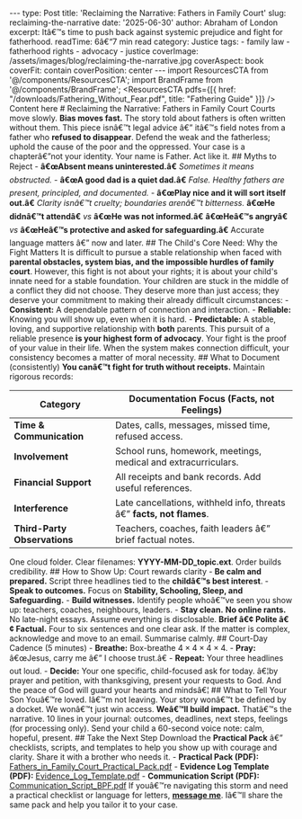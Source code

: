 ﻿--- type: Post title: 'Reclaiming the Narrative: Fathers in Family Court' slug: reclaiming-the-narrative date: '2025-06-30' author: Abraham of London excerpt: Itâ€™s time to push back against systemic prejudice and fight for fatherhood. readTime: 6â€“7 min read category: Justice tags: - family law - fatherhood rights - advocacy - justice coverImage: /assets/images/blog/reclaiming-the-narrative.jpg coverAspect: book coverFit: contain coverPosition: center --- import ResourcesCTA from '@/components/ResourcesCTA'; import BrandFrame from '@/components/BrandFrame'; <ResourcesCTA pdfs={[{ href: "/downloads/Fathering_Without_Fear.pdf", title: "Fathering Guide" }]} /> <BrandFrame title="Legacy Tips" subtitle="Key Advice"> Content here </BrandFrame> # Reclaiming the Narrative: Fathers in Family Court Courts move slowly. **Bias moves fast.** The story told about fathers is often written without them. This piece isnâ€™t legal advice â€” itâ€™s field notes from a father who **refused to disappear**. <Verse cite="Psalm 82:3â€“4"> Defend the weak and the fatherless; uphold the cause of the poor and the oppressed. </Verse> <PullLine subtle> Your case is a chapterâ€”not your identity. Your name is Father. Act like it. </PullLine> <Rule /> ## Myths to Reject - **â€œAbsent means uninterested.â€** *Sometimes it means obstructed.* - **â€œA good dad is a quiet dad.â€** *False. Healthy fathers are present, principled, and documented.* - **â€œPlay nice and it will sort itself out.â€** *Clarity isnâ€™t cruelty; boundaries arenâ€™t bitterness.* <Note tone="caution" title="Watch the framing"> **â€œHe didnâ€™t attendâ€** *vs* **â€œHe was not informed.â€** **â€œHeâ€™s angryâ€** *vs* **â€œHeâ€™s protective and asked for safeguarding.â€** Accurate language matters â€” now and later. </Note> <Rule /> ## The Child's Core Need: Why the Fight Matters It is difficult to pursue a stable relationship when faced with **parental obstacles, system bias, and the impossible hurdles of family court**. However, this fight is not about your rights; it is about your child's innate need for a stable foundation. Your children are stuck in the middle of a conflict they did not choose. They deserve more than just access; they deserve your commitment to making their already difficult circumstances: - **Consistent:** A dependable pattern of connection and interaction. - **Reliable:** Knowing you will show up, even when it is hard. - **Predictable:** A stable, loving, and supportive relationship with **both** parents. This pursuit of a reliable presence **is your highest form of advocacy**. Your fight is the proof of your value in their life. <PullLine> When the system makes connection difficult, your consistency becomes a matter of moral necessity. </PullLine> <Rule /> ## What to Document (consistently) **You canâ€™t fight for truth without receipts.** Maintain rigorous records: <table> <thead> <tr> <th>Category</th> <th>Documentation Focus (Facts, not Feelings)</th> </tr> </thead> <tbody> <tr><td>**Time &amp; Communication**</td><td>Dates, calls, messages, missed time, refused access.</td></tr> <tr><td>**Involvement**</td><td>School runs, homework, meetings, medical and extracurriculars.</td></tr> <tr><td>**Financial Support**</td><td>All receipts and bank records. Add useful references.</td></tr> <tr><td>**Interference**</td><td>Late cancellations, withheld info, threats â€” **facts, not flames**.</td></tr> <tr><td>**Third-Party Observations**</td><td>Teachers, coaches, faith leaders â€” brief factual notes.</td></tr> </tbody> </table> <PullLine> One cloud folder. Clear filenames: **YYYY-MM-DD_topic.ext**. Order builds credibility. </PullLine> <Rule /> ## How to Show Up: Court rewards clarity - **Be calm and prepared.** Script three headlines tied to the **childâ€™s best interest**. - **Speak to outcomes.** Focus on **Stability, Schooling, Sleep, and Safeguarding.** - **Build witnesses.** Identify people whoâ€™ve seen you show up: teachers, coaches, neighbours, leaders. - **Stay clean.** **No online rants.** No late-night essays. Assume everything is disclosable. <Note tone="key" title="The B.P.F. rule"> **Brief â€¢ Polite â€¢ Factual.** Four to six sentences and one clear ask. If the matter is complex, acknowledge and move to an email. Summarise calmly. </Note> <Rule /> ## Court-Day Cadence (5 minutes) - **Breathe:** Box-breathe $4\times4\times4\times4$. - **Pray:** â€œJesus, carry me â€” I choose trust.â€ - **Repeat:** Your three headlines out loud. - **Decide:** Your one specific, child-focused ask for today. <Verse cite="Philippians 4:6â€“7"> â€¦by prayer and petition, with thanksgiving, present your requests to God. And the peace of God will guard your hearts and mindsâ€¦ </Verse> <Rule /> ## What to Tell Your Son <PullLine> Youâ€™re loved. Iâ€™m not leaving. Your story wonâ€™t be defined by a docket. We wonâ€™t just win access. **Weâ€™ll build impact.** Thatâ€™s the narrative. </PullLine> <Note tone="info" title="After the hearing (same day)"> 10 lines in your journal: outcomes, deadlines, next steps, feelings (for processing only). Send your child a 60-second voice note: calm, hopeful, present. </Note> <Rule /> ## Take the Next Step Download the **Practical Pack** â€” checklists, scripts, and templates to help you show up with courage and clarity. Share it with a brother who needs it. <Note tone="key" title="Downloads"> - **Practical Pack (PDF):** [Fathers_in_Family_Court_Practical_Pack.pdf](/downloads/Fathers_in_Family_Court_Practical_Pack.pdf) - **Evidence Log Template (PDF):** [Evidence_Log_Template.pdf](/downloads/Evidence_Log_Template.pdf) - **Communication Script (PDF):** [Communication_Script_BPF.pdf](/downloads/Communication_Script_BPF.pdf) </Note> <Note tone="key" title="Practical Support"> If youâ€™re navigating this storm and need a practical checklist or language for letters, **[message me](/contact)**. Iâ€™ll share the same pack and help you tailor it to your case. </Note>

